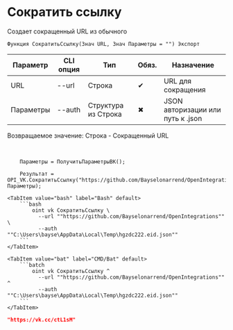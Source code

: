 ﻿---
sidebar_position: 5
description: Сократить ссылку и другие функции для работы с VK в Открытом пакете интеграций - бесплатной open-source библиотеке интеграций для 1С:Предприятие 8, OneScript и CLI
keywords: [1C, 1С, 1С:Предприятие, 1С:Предприятие 8.3, API, Интеграция, Сервисы, Обмен, OneScript, CLI, VK]
---


# Сократить ссылку
 Создает сокращенный URL из обычного



`Функция СократитьСсылку(Знач URL, Знач Параметры = "") Экспорт`

  | Параметр | CLI опция | Тип | Обяз. | Назначение |
  |-|-|-|-|-|
  | URL | --url | Строка | &#x2714; | URL для сокращения |
  | Параметры | --auth | Структура из Строка | &#x2716; | JSON авторизации или путь к .json |

  
  Возвращаемое значение:  Строка - Сокращенный URL

<br/>




```bsl title="Пример использования для 1С:Предприятие/OneScript"
    Параметры = ПолучитьПараметрыВК();

    Результат = OPI_VK.СократитьСсылку("https://github.com/Bayselonarrend/OpenIntegrations", Параметры);
```
    

 <Tabs>
  
    <TabItem value="bash" label="Bash" default>
        ```bash
            oint vk СократитьСсылку \
              --url ""https://github.com/Bayselonarrend/OpenIntegrations"" \
              --auth ""C:\Users\bayse\AppData\Local\Temp\hgzdc222.eid.json""
        ```
    </TabItem>
  
    <TabItem value="bat" label="CMD/Bat" default>
        ```batch
            oint vk СократитьСсылку ^
              --url ""https://github.com/Bayselonarrend/OpenIntegrations"" ^
              --auth ""C:\Users\bayse\AppData\Local\Temp\hgzdc222.eid.json""
        ```
    </TabItem>
</Tabs>


```json title="Результат"
"https://vk.cc/ctL1sM"
```
